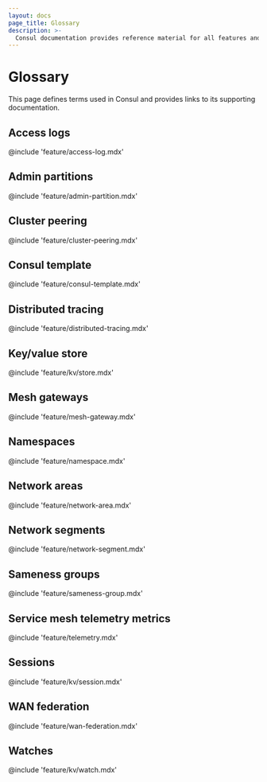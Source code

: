 ```yaml
---
layout: docs
page_title: Glossary
description: >-
  Consul documentation provides reference material for all features and options available in Consul.
---
```


# Glossary

This page defines terms used in Consul and provides links to its supporting documentation.

## Access logs

@include 'feature/access-log.mdx'

## Admin partitions

@include 'feature/admin-partition.mdx'

## Cluster peering

@include 'feature/cluster-peering.mdx'

## Consul template

@include 'feature/consul-template.mdx'

## Distributed tracing

@include 'feature/distributed-tracing.mdx'

## Key/value store

@include 'feature/kv/store.mdx'

## Mesh gateways

@include 'feature/mesh-gateway.mdx'

## Namespaces

@include 'feature/namespace.mdx'

## Network areas

@include 'feature/network-area.mdx'

## Network segments

@include 'feature/network-segment.mdx'

## Sameness groups

@include 'feature/sameness-group.mdx'

## Service mesh telemetry metrics

@include 'feature/telemetry.mdx'

## Sessions

@include 'feature/kv/session.mdx'

## WAN federation

@include 'feature/wan-federation.mdx'

## Watches

@include 'feature/kv/watch.mdx'
